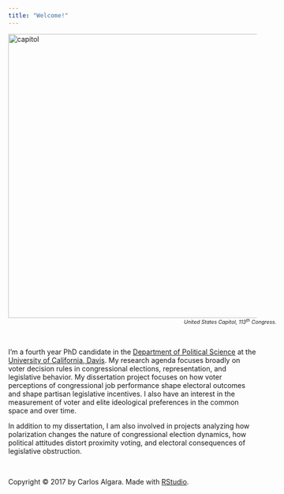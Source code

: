 ```yaml
---
title: "Welcome!"
---
```


<script>
  (function(i,s,o,g,r,a,m){i['GoogleAnalyticsObject']=r;i[r]=i[r]||function(){
  (i[r].q=i[r].q||[]).push(arguments)},i[r].l=1*new Date();a=s.createElement(o),
  m=s.getElementsByTagName(o)[0];a.async=1;a.src=g;m.parentNode.insertBefore(a,m)
  })(window,document,'script','https://www.google-analytics.com/analytics.js','ga');

  ga('create', 'UA-85450191-1', 'auto');
  ga('send', 'pageview');
</script>
<img src="/Users/carlosalgara/Dropbox/Github_Website/calgara.github.io/figures/IMG_0062.jpg" alt="capitol" style="width:575px;" align = "top"/> 
<div style='width: 900px; text-align: center; font-size: 75%;'>*United States Capitol, 113^th^ Congress.*</div>
<br/>


I'm a fourth year PhD candidate in the [Department of Political Science](http://ps.ucdavis.edu/) at the [University of California, Davis](http://ucdavis.edu/). My research agenda focuses broadly on voter decision rules in congressional elections, representation, and legislative behavior. My dissertation project focuses on how voter perceptions of congressional job performance shape electoral outcomes and shape partisan legislative incentives. I also have an interest in the measurement of voter and elite ideological preferences in the common space and over time.  
  
In addition to my dissertation, I am also involved in projects analyzing how polarization changes the nature of congressional election dynamics, how political attitudes distort proximity voting, and electoral consequences of legislative obstruction.

<br/>
<p>Copyright &copy; 2017 by Carlos Algara. Made with [RStudio](http://http://rstudio.com/).</p>
